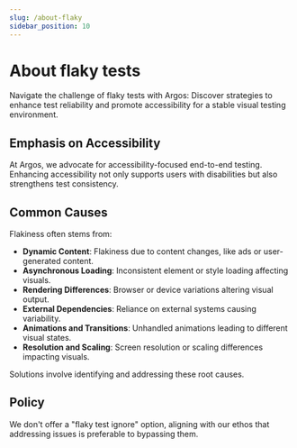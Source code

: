 ```yaml
---
slug: /about-flaky
sidebar_position: 10
---
```


# About flaky tests

Navigate the challenge of flaky tests with Argos: Discover strategies to enhance test reliability and promote accessibility for a stable visual testing environment.

## Emphasis on Accessibility

At Argos, we advocate for accessibility-focused end-to-end testing. Enhancing accessibility not only supports users with disabilities but also strengthens test consistency.

## Common Causes

Flakiness often stems from:

- **Dynamic Content**: Flakiness due to content changes, like ads or user-generated content.
- **Asynchronous Loading**: Inconsistent element or style loading affecting visuals.
- **Rendering Differences**: Browser or device variations altering visual output.
- **External Dependencies**: Reliance on external systems causing variability.
- **Animations and Transitions**: Unhandled animations leading to different visual states.
- **Resolution and Scaling**: Screen resolution or scaling differences impacting visuals.

Solutions involve identifying and addressing these root causes.

## Policy

We don't offer a "flaky test ignore" option, aligning with our ethos that addressing issues is preferable to bypassing them.
